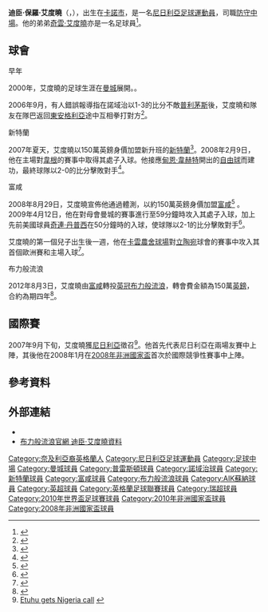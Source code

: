 {{noteta|G1=足球|G2=英超|G3=FAcup
|T=zh-hans:迪克森·埃图乌;zh-hk:迪臣·艾度曉;zh-tw:迪克森·埃圖胡;
|1=zh-hans:迪克森·埃图乌;zh-hk:迪臣·艾度曉;zh-tw:迪克森·埃圖胡;
|2=zh-hans:埃图乌;zh-hk:艾度曉;zh-tw:埃圖胡;
|3=zh-hans:迪克森·保罗·埃图乌;zh-hk:迪臣·保羅·艾度曉;zh-tw:迪克森·保羅·埃圖胡;
|4=zh-hans:凯文·埃图乌;zh-hk:奇雲·艾度曉;zh-tw:凱文·埃圖胡;
|5=zh-hans:迪恩·怀特黑德; zh-hk:甸恩·韋赫特;
|6=zh-hans:克拉文农场球场; zh-hk:卡雲農舍球場;
|7=zh-hans:克林特·邓普希; zh-tw:柯林特·登普塞; zh-hk:奇連·丹普西;
}}
{{Infobox Football biography 2
| playername          = 迪臣·艾度曉<br />''Dickson Etuhu''
| image               = Dickson Etuhu a 26 3841.jpg 
| image_size       = 250
| fullname            = Dickson Paul Etuhu
| dateofbirth         = {{birth date and age|1982|6|8|df=y}}
| cityofbirth         = [[卡諾市|卡諾市]]
| countryofbirth      = [[尼日利亞|尼日利亞]]
| height              = {{height|m=1.88}}
| position            = [[防守中場|防守中場]]
| currentclub         = 
| clubnumber          = 
| years1              = 2000−2002 
| clubs1              = [[曼城足球會|曼城]]     
| caps1               = 12  
| goals1              = 0
| years2              = 2002−2006 
| clubs2              = [[普雷斯頓足球會|普雷斯頓]] 
| caps2               = 134 
| goals2              = 17
| years3              = 2005−2006 
| clubs3              = → [[諾域治足球會|諾域治]]
| caps3               = 8   
| goals3              = 0
| years4              = 2006−2007 
| clubs4              = [[諾域治足球會|諾域治]]            
| caps4               = 54  
| goals4              = 6
| years5              = 2007−2008 
| clubs5              = [[新特蘭足球會|新特蘭]]             
| caps5               = 20  
| goals5              = 1
| years6              = 2008−2012     
| clubs6              = [[富咸足球會|富咸]]                       
| caps6               = 91  
| goals6              = 3
| years7              = 2012−2014     
| clubs7              = [[布莱克本流浪者足球俱乐部|布力般流浪]]                      
| caps7               = 23  
| goals7              = 1
| years8              = 2015–2016     
| clubs8              = [[AIK足球會|AIK蘇納]]                          
| caps8               = 23
| goals8              = 2
| nationalyears1      = 2007−2011 
| nationalteam1       = [[尼日利亞國家足球隊|尼日利亞]] 
| nationalcaps1       = 33
| nationalgoals1      = 0
| club-update         = 17 May 2017
| nationalteam-update = 
}}

'''迪臣·保羅·艾度曉'''（{{lang-en|'''Dickson Paul Etuhu'''}}，{{bd|1982年|6月8日|catIdx=Etuhu, Dickson}}），出生在[[卡諾市|卡諾市]]，是一名[[尼日利亞|尼日利亞]][[足球|足球]][[運動員|運動員]]，司職[[防守中場|防守中場]]。他的弟弟[[奇雲·艾度曉|奇雲·艾度曉]]亦是一名足球員<ref>{{cite news | url=http://www.manchestereveningnews.co.uk/sport/football/manchestercity/s/211/211251_big_brother_spurs_kelvin_on.html?rss=yes/ | title=Big brother spurs Kelvin on | accessdate=2007-01-08}}</ref>。

== 球會 ==
;早年
2000年，艾度曉的足球生涯在[[曼城足球會|曼城]]展開。{{Fact|兩年後，他以30萬英鎊的轉會費加盟[[普雷斯頓足球會|普雷斯頓]]。 普雷斯頓在2004/05球季非常成功，他們打入附加賽決賽，而他只是其中一個非常微小的球員。儘管，球會最終不敵[[韋斯咸足球會|韋斯咸]]，但他依然吸引到[[英格蘭足球超級聯賽|英超]]球會[[愛華頓足球會|愛華頓]]和[[西布朗足球會|西布朗]]的注意。

;諾域治
艾度曉被外借至[[諾域治足球會|諾域治]]後不久，球會便以45萬英鎊的轉會費正式買入他。球季快將結束及2006/07球季初期，他的狀態開始有所進步。

2006年8月23日，艾度曉在[[英格蘭聯賽盃|聯賽盃]]以2-0的比分擊敗[[托基聯足球會|托基聯]]的賽事中攻入其處子入球。9月12日，他在以3-3戰平[[修安聯足球會|修安聯]]的賽事中攻入其聯賽處子入球。10月21日，他在[[卡諾路球場|卡諾路球場]]以1-0的比分擊敗[[卡迪夫城足球會|卡迪夫城]]的賽事中攻入奠勝球，協助新領隊{{Link-en|彼得·格蘭特|Peter Grant (footballer, born 1965)|格蘭特}}自取代{{Link-en|尼祖·禾靈頓|Nigel Worthington}}的領隊位置後取得首次主場勝仗|time=2010-07-08T04:57:28+00:00}}。

2006年9月，有人錯誤報導指在諾域治以1-3的比分不敵[[普利茅斯足球俱乐部|普利茅斯]]後，艾度曉和隊友{{Link-en|约瑟夫·塞夫瑞|Youssef Safri}}在隊巴返回[[東安格利亞|東安格利亞]]途中互相拳打對方<ref>{{cite news |url=http://tiscali.football365.com/Story/0,17257,8722_1547590,00.html |title=Norwich Worthy: Bustup just handbags |accessdate=2006-04-06 |deadurl=yes |archiveurl=https://web.archive.org/web/20070929083917/http://tiscali.football365.com/Story/0,17257,8722_1547590,00.html |archivedate=2007-09-29 }}</ref>。

;新特蘭
2007年夏天，艾度曉以150萬英鎊身價加盟新升班的[[新特蘭足球會|新特蘭]]<ref>{{cite web |url=http://sports.aol.com/moresports/story/_a/sunderland-signs-dickson-etuhu-from/n20070717123709990004 |title=Etuhu signs for sunderland |date=2007-08-08 |work=AOL}}</ref>。2008年2月9日，他在主場對[[韋根足球會|韋根]]的賽事中取得其處子入球。他接應[[甸恩·韋赫特|甸恩·韋赫特]]開出的[[自由球|自由球]]而建功，最終球隊以2-0的比分擊敗對手<ref>{{cite web
|url=http://news.bbc.co.uk/sport1/hi/football/eng_prem/7223968.stm
|title=Sunderland 2–0 Wigan
|publisher=BBC
|date=9 February 2008
|accessdate=14 September 2009
|archive-date=2008-02-13
|archive-url=https://web.archive.org/web/20080213071718/http://news.bbc.co.uk/sport1/hi/football/eng_prem/7223968.stm
|dead-url=no
}}</ref>。

;富咸
2008年8月29日，艾度曉宣佈他通過體測，以約150萬英鎊身價加盟[[富咸足球會|富咸]]<ref>{{cite web |url=http://news.bbc.co.uk/sport1/hi/football/teams/f/fulham/7589293.stm |title=Fulham sign Etuhu from Sunderland |date=2008-08-29 |work=BBC Sport}}</ref> 。2009年4月12日，他在對母會曼城的賽事進行至59分鐘時攻入其處子入球，加上先前美國球員[[奇連·丹普西|奇連·丹普西]]在50分鐘時的入球，使球隊以2-1的比分擊敗對手<ref>{{cite web
|url=http://news.bbc.co.uk/sport1/hi/football/eng_prem/7978876.stm
|title=Man City 1–3 Fulham
|publisher=[[BBC|BBC]]
|date=12 April 2009
|accessdate=14 September 2009
|archive-date=2009-04-15
|archive-url=https://web.archive.org/web/20090415080259/http://news.bbc.co.uk/sport1/hi/football/eng_prem/7978876.stm
|dead-url=no
}}</ref>。

艾度曉的第一個兒子出生後一週，他在[[卡雲農舍球場|卡雲農舍球場]]對[[立陶宛|立陶宛]]球會{{Link-en|FK維特拉|FK Vetra}}的賽事中攻入其首個歐洲賽和主場入球<ref>{{cite web
|url=http://news.bbc.co.uk/sport1/hi/football/europe/8186302.stm
|title=Fulham 3–0 FK Vetra (agg 6–0)
|publisher=[[BBC|BBC]]
|date=6 August 2009 |accessdate=14 September 2009}}</ref>。

;布力般流浪
2012年8月3日，艾度曉由[[富咸足球會|富咸]]轉投[[英冠|英冠]][[布莱克本流浪者足球俱乐部|布力般流浪]]，轉會費金額為150萬[[英鎊|英鎊]]，合約為期四年<ref>{{cite news |language=en |url=http://www.bbc.co.uk/sport/0/football/19114011 |title=Fulham's Dickson Etuhu joins Blackburn Rovers |publisher=''[[BBC_Sport|BBC Sport]]'' |date=2012-08-03 |accessdate=2013-10-27}}</ref>。

== 國際賽 ==
2007年9月下旬，艾度曉獲[[尼日利亞國家足球隊|尼日利亞]]徵召<ref>[http://www.safc.com/news/?page_id=13276 Etuhu gets Nigeria call] {{webarchive|url=https://web.archive.org/web/20071120141950/http://www.safc.com/news/?page_id=13276 |date=2007-11-20 }}</ref>。他首先代表尼日利亞在兩場友賽中上陣，其後他在2008年1月在[[2008年非洲國家盃|2008年非洲國家盃]]首次於國際競爭性賽事中上陣。

== 參考資料 ==
{{Reflist}}

== 外部連結 ==
* {{soccerbase|id=21775|name=迪臣·艾度曉}}
* [https://web.archive.org/web/20131010063058/http://www.rovers.co.uk/team/player-profile/index.aspx?playerid=204349&tcmuri=300920 布力般流浪官網 迪臣·艾度曉資料]

{{2010年世界盃足球賽尼日利亞參賽名單}}


{{DEFAULTSORT:Etuhu, Dickson}}
[[Category:奈及利亞裔英格蘭人|Category:奈及利亞裔英格蘭人]]
[[Category:尼日利亞足球運動員|Category:尼日利亞足球運動員]]
[[Category:足球中場|Category:足球中場]]
[[Category:曼城球員|Category:曼城球員]]
[[Category:普雷斯頓球員|Category:普雷斯頓球員]]
[[Category:諾域治球員|Category:諾域治球員]]
[[Category:新特蘭球員|Category:新特蘭球員]]
[[Category:富咸球員|Category:富咸球員]]
[[Category:布力般流浪球員|Category:布力般流浪球員]]
[[Category:AIK蘇納球員|Category:AIK蘇納球員]]
[[Category:英超球員|Category:英超球員]]
[[Category:英格蘭足球聯賽球員|Category:英格蘭足球聯賽球員]]
[[Category:瑞超球員|Category:瑞超球員]]
[[Category:2010年世界盃足球賽球員|Category:2010年世界盃足球賽球員]]
[[Category:2010年非洲國家盃球員|Category:2010年非洲國家盃球員]]
[[Category:2008年非洲國家盃球員|Category:2008年非洲國家盃球員]]